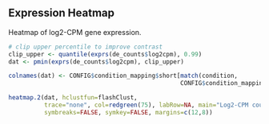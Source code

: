 Expression Heatmap
------------------

Heatmap of log2-CPM gene expression.

```r
# clip upper percentile to improve contrast
clip_upper <- quantile(exprs(de_counts$log2cpm), 0.99)
dat <- pmin(exprs(de_counts$log2cpm), clip_upper)

colnames(dat) <- CONFIG$condition_mapping$short[match(condition, 
                                                CONFIG$condition_mapping$long)]

heatmap.2(dat, hclustfun=flashClust,
          trace="none", col=redgreen(75), labRow=NA, main="Log2-CPM counts",
          symbreaks=FALSE, symkey=FALSE, margins=c(12,8))
```
